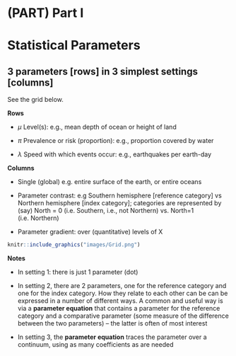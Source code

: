# (PART) Part I {-}

# Statistical Parameters {#paras} 

## 3 parameters [rows] in 3 simplest settings [columns]

See the grid below. 

**Rows** 

* $\mu$ Level(s): e.g.,  mean depth of ocean or height of land

* $\pi$ Prevalence or risk (proportion): e.g.,  proportion covered by water

* $\lambda$ Speed with which events occur: e.g., earthquakes per earth-day

**Columns** 

* Single (global) e.g. entire surface of the earth, or entire oceans 

* Parameter contrast: e.g Southern hemisphere [reference category] vs Northern hemisphere [index category]; categories are represented by (say) North = 0 (i.e. Southern, i.e., not Northern) vs. North=1 (i.e. Northern)

* Parameter gradient: over (quantitative) levels of X 


```r


knitr::include_graphics("images/Grid.png")


```


**Notes**

* In setting 1: there is just 1 parameter (dot)

* In setting 2, there are 2 parameters, one for the reference category and one for the index category. How they relate to each other can be can be expressed in a number of different ways. A common and useful way is via a **parameter equation** that contains a parameter for the reference category and a comparative parameter (some measure of the difference between the two parameters) -- the latter is often of most interest

* In setting 3, the **parameter equation** traces the parameter over a continuum, using as many coefficients as are needed

